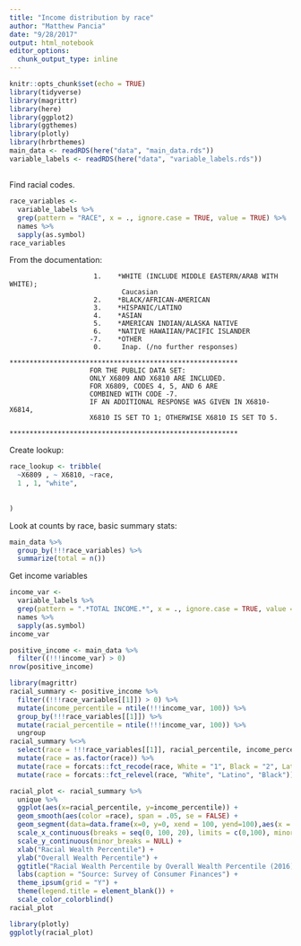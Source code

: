 ```yaml
---
title: "Income distribution by race"
author: "Matthew Pancia"
date: "9/28/2017"
output: html_notebook
editor_options: 
  chunk_output_type: inline
---
```


```r
knitr::opts_chunk$set(echo = TRUE)
library(tidyverse)
library(magrittr)
library(here)
library(ggplot2)
library(ggthemes) 
library(plotly)
library(hrbrthemes)
main_data <- readRDS(here("data", "main_data.rds"))
variable_labels <- readRDS(here("data", "variable_labels.rds"))
```

## 

Find racial codes.

```r
race_variables <- 
  variable_labels %>% 
  grep(pattern = "RACE", x = ., ignore.case = TRUE, value = TRUE) %>%
  names %>% 
  sapply(as.symbol)
race_variables
```

From the documentation: 

```
                     1.    *WHITE (INCLUDE MIDDLE EASTERN/ARAB WITH WHITE);
                            Caucasian
                     2.    *BLACK/AFRICAN-AMERICAN
                     3.    *HISPANIC/LATINO
                     4.    *ASIAN
                     5.    *AMERICAN INDIAN/ALASKA NATIVE
                     6.    *NATIVE HAWAIIAN/PACIFIC ISLANDER
                    -7.    *OTHER
                     0.     Inap. (/no further responses)
                *********************************************************
                    FOR THE PUBLIC DATA SET:
                    ONLY X6809 AND X6810 ARE INCLUDED.
                    FOR X6809, CODES 4, 5, AND 6 ARE
                    COMBINED WITH CODE -7.
                    IF AN ADDITIONAL RESPONSE WAS GIVEN IN X6810-X6814,
                    X6810 IS SET TO 1; OTHERWISE X6810 IS SET TO 5.
                *********************************************************

```

Create lookup:
```r
race_lookup <- tribble(
  ~X6809 , ~ X6810, ~race,
  1 , 1, "white",
  
  
)
```

Look at counts by race, basic summary stats:

```r
main_data %>% 
  group_by(!!!race_variables) %>% 
  summarize(total = n())
``` 

Get income variables 
```r
income_var <- 
  variable_labels %>% 
  grep(pattern = ".*TOTAL INCOME.*", x = ., ignore.case = TRUE, value = TRUE) %>%
  names %>% 
  sapply(as.symbol)
income_var
```

```r
positive_income <- main_data %>% 
  filter((!!!income_var) > 0)
nrow(positive_income)
```

```r
library(magrittr)
racial_summary <- positive_income %>% 
  filter((!!!race_variables[[1]]) > 0) %>%
  mutate(income_percentile = ntile(!!!income_var, 100)) %>%
  group_by(!!!race_variables[[1]]) %>% 
  mutate(racial_percentile = ntile(!!!income_var, 100)) %>%
  ungroup
racial_summary %<>% 
  select(race = !!!race_variables[[1]], racial_percentile, income_percentile) %>%
  mutate(race = as.factor(race)) %>%
  mutate(race = forcats::fct_recode(race, White = "1", Black = "2", Latino = "3")) %>%
  mutate(race = forcats::fct_relevel(race, "White", "Latino", "Black"))
```

```r
racial_plot <- racial_summary %>% 
  unique %>%
  ggplot(aes(x=racial_percentile, y=income_percentile)) +
  geom_smooth(aes(color =race), span = .05, se = FALSE) + 
  geom_segment(data=data.frame(x=0, y=0, xend = 100, yend=100),aes(x = x, y = y, xend = xend, yend = yend, color="Equality"), linetype = "dashed", show.legend = TRUE) + 
  scale_x_continuous(breaks = seq(0, 100, 20), limits = c(0,100), minor_breaks = NULL) + 
  scale_y_continuous(minor_breaks = NULL) + 
  xlab("Racial Wealth Percentile") + 
  ylab("Overall Wealth Percentile") + 
  ggtitle("Racial Wealth Percentile by Overall Wealth Percentile (2016)") + 
  labs(caption = "Source: Survey of Consumer Finances") + 
  theme_ipsum(grid = "Y") +
  theme(legend.title = element_blank()) + 
  scale_color_colorblind()
racial_plot
```

```r
library(plotly)
ggplotly(racial_plot)
```